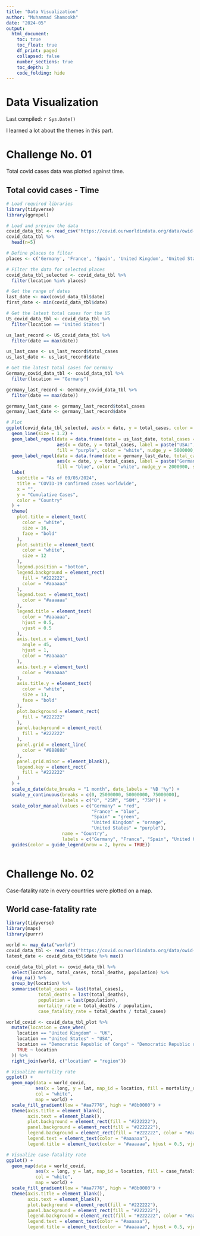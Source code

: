 ```yaml
---
title: "Data Visualization"
author: "Muhammad Shamookh"
date: "2024-05"
output:
  html_document:
    toc: true
    toc_float: true
    df_print: paged
    collapsed: false
    number_sections: true
    toc_depth: 3
    code_folding: hide
---
```


# Data Visualization

Last compiled: `r Sys.Date()`

I learned a lot about the themes in this part.

# Challenge No. 01

Total covid cases data was plotted against time. 

## Total covid cases - Time

```r
# Load required libraries
library(tidyverse)
library(ggrepel)

# Load and preview the data
covid_data_tbl <- read_csv("https://covid.ourworldindata.org/data/owid-covid-data.csv")
covid_data_tbl %>%
  head(n=5)

# Define places to filter
places <- c('Germany', 'France', 'Spain', 'United Kingdom', 'United States')

# Filter the data for selected places
covid_data_tbl_selected <- covid_data_tbl %>%
  filter(location %in% places)

# Get the range of dates
last_date <- max(covid_data_tbl$date)
first_date <- min(covid_data_tbl$date)

# Get the latest total cases for the US
US_covid_data_tbl <- covid_data_tbl %>%
  filter(location == "United States")

us_last_record <- US_covid_data_tbl %>%
  filter(date == max(date))

us_last_case <- us_last_record$total_cases
us_last_date <- us_last_record$date

# Get the latest total cases for Germany
Germany_covid_data_tbl <- covid_data_tbl %>%
  filter(location == "Germany")

germany_last_record <- Germany_covid_data_tbl %>%
  filter(date == max(date))

germany_last_case <- germany_last_record$total_cases
germany_last_date <- germany_last_record$date

# Plot
ggplot(covid_data_tbl_selected, aes(x = date, y = total_cases, color = location)) +
  geom_line(size = 1.2) +
  geom_label_repel(data = data.frame(date = us_last_date, total_cases = us_last_case, location = "United States"),
                   aes(x = date, y = total_cases, label = paste("USA:", format(us_last_case, big.mark = ","))),
                   fill = "purple", color = "white", nudge_y = 5000000, size = 3) +
  geom_label_repel(data = data.frame(date = germany_last_date, total_cases = germany_last_case, location = "Germany"),
                   aes(x = date, y = total_cases, label = paste("Germany:", format(germany_last_case, big.mark = ","))),
                   fill = "blue", color = "white", nudge_y = 2000000, size = 3) +
  labs(
    subtitle = "As of 09/05/2024",
    title = "COVID-19 confirmed cases worldwide",
    x = "", 
    y = "Cumulative Cases",
    color = "Country"
  ) +
  theme(
    plot.title = element_text(
      color = "white",
      size = 16,
      face = "bold"
    ),
    plot.subtitle = element_text(
      color = "white",
      size = 12
    ),
    legend.position = "bottom",
    legend.background = element_rect(
      fill = "#222222",
      color = "#aaaaaa"
    ),
    legend.text = element_text(
      color = "#aaaaaa"
    ),
    legend.title = element_text(
      color = "#aaaaaa",
      hjust = 0.5,
      vjust = 0.5
    ),
    axis.text.x = element_text(
      angle = 45,
      hjust = 1,
      color = "#aaaaaa"
    ),
    axis.text.y = element_text(
      color = "#aaaaaa"
    ),
    axis.title.y = element_text(
      color = "white",
      size = 13,
      face = "bold"
    ),
    plot.background = element_rect(
      fill = "#222222"
    ),
    panel.background = element_rect(
      fill = "#222222"
    ),
    panel.grid = element_line(
      color = "#888888"
    ),
    panel.grid.minor = element_blank(),
    legend.key = element_rect(
      fill = "#222222"
    )
  ) +
  scale_x_date(date_breaks = "1 month", date_labels = "%B '%y") +
  scale_y_continuous(breaks = c(0, 25000000, 50000000, 75000000),
                     labels = c("0", "25M", "50M", "75M")) +
  scale_color_manual(values = c("Germany" = "red", 
                                "France" = "blue", 
                                "Spain" = "green", 
                                "United Kingdom" = "orange", 
                                "United States" = "purple"),
                     name = "Country",
                     labels = c("Germany", "France", "Spain", "United Kingdom", "United States")) +
  guides(color = guide_legend(nrow = 2, byrow = TRUE))



```

# Challenge No. 02

Case-fatality rate in every countries were plotted on a map.

## World case-fatality rate

```r
library(tidyverse)
library(maps)
library(purrr)

world <- map_data("world")
covid_data_tbl <- read_csv("https://covid.ourworldindata.org/data/owid-covid-data.csv")
latest_date <- covid_data_tbl$date %>% max()

covid_data_tbl_plot <- covid_data_tbl %>%
  select(location, total_cases, total_deaths, population) %>%
  drop_na() %>%
  group_by(location) %>%
  summarise(total_cases = last(total_cases), 
            total_deaths = last(total_deaths),
            population = last(population),
            mortality_rate = total_deaths / population,
            case_fatality_rate = total_deaths / total_cases) 

world_covid <- covid_data_tbl_plot %>%
  mutate(location = case_when(
    location == "United Kingdom" ~ "UK",
    location == "United States" ~ "USA",
    location == "Democratic Republic of Congo" ~ "Democratic Republic of the Congo",
    TRUE ~ location
  )) %>%
  right_join(world, c("location" = "region")) 

# Visualize mortality rate
ggplot() +
  geom_map(data = world_covid,
           aes(x = long, y = lat, map_id = location, fill = mortality_rate),
           col = "white",
           map = world) +
  scale_fill_gradient(low = "#aa7776", high = "#8b0000") +
  theme(axis.title = element_blank(),
        axis.text = element_blank(),
        plot.background = element_rect(fill = "#222222"),
        panel.background = element_rect(fill = "#222222"),
        legend.background = element_rect(fill = "#222222", color = "#aaaaaa"),
        legend.text = element_text(color = "#aaaaaa"),
        legend.title = element_text(color = "#aaaaaa", hjust = 0.5, vjust = 0.5))

# Visualize case-fatality rate
ggplot() +
  geom_map(data = world_covid,
           aes(x = long, y = lat, map_id = location, fill = case_fatality_rate),
           col = "white",
           map = world) +
  scale_fill_gradient(low = "#aa7776", high = "#8b0000") +
  theme(axis.title = element_blank(),
        axis.text = element_blank(),
        plot.background = element_rect(fill = "#222222"),
        panel.background = element_rect(fill = "#222222"),
        legend.background = element_rect(fill = "#222222", color = "#aaaaaa"),
        legend.text = element_text(color = "#aaaaaa"),
        legend.title = element_text(color = "#aaaaaa", hjust = 0.5, vjust = 0.5))


```
